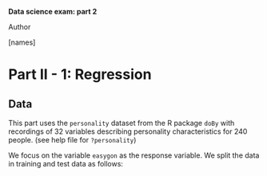 **Data science exam: part 2**

Author

\[names\]

# **Part II - 1: Regression**

## **Data**

This part uses the `personality` dataset from the R package `doBy` with recordings of 32 variables describing personality characteristics for 240 people. (see help file for `?personality`)

We focus on the variable `easygon` as the response variable. We split the data in training and test data as follows:
